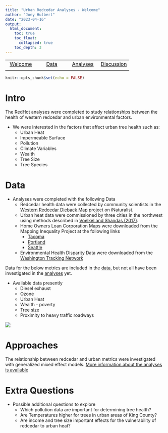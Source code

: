 ```yaml
---
title: "Urban Redcedar Analyses - Welcome"
author: "Joey Hulbert"
date: "2023-04-16"
output: 
  html_document:
    toc: true
    toc_float:
      collapsed: true
    toc_depth: 3
---
```



|            |            |            |            |
|:----------:|:----------:|:----------:|:----------:|
|[Welcome](https://jmhulbert.github.io/redhot)|[Data](https://jmhulbert.github.io/redhot/data)|[Analyses](https://jmhulbert.github.io/redhot/analyses)|[Discussion](https://jmhulbert.github.io/redhot/discussion)|
|             |           |            |            |


```r
knitr::opts_chunk$set(echo = FALSE)
```

# Intro

The RedHot analyses were completed to study relationships between the health of western redcedar and urban environmental factors.

* We were interested in the factors that affect urban tree health such as:
    + Urban Heat
    + Impermeable Surface
    + Pollution
    + Climate Variables
    + Wealth
    + Tree Size
    + Tree Species

# Data

* Analyses were completed with the following Data
  + Redcedar health data were collected by community scientists in the [Western Redcedar Dieback Map](https://www.inaturalist.org/projects/western-redcedar-dieback-map) project on iNaturalist. 
  + Urban heat data were commissioned by three cities in the northwest using methods described in [Voelkel and Shandas (2017)](https://www.mdpi.com/2225-1154/5/2/41). 
  + Home Owners Loan Corporation Maps were downloaded from the Mapping Inequality Project at the following links
    + [Tacoma](https://dsl.richmond.edu/panorama/redlining/WA-Tacoma)
    + [Portland](https://dsl.richmond.edu/panorama/redlining/OR-Portland)
    + [Seattle](https://dsl.richmond.edu/panorama/redlining/WA-Seattle)
  + Environmental Health Disparity Data were downloaded from the [Washington Tracking Network](https://geo.wa.govsets/WADOH::full-environmental-health-disparities-version-2-extract/explore)

Data for the below metrics are included in the [data]((https://jmhulbert.github.io/redhot/data)), but not all have been investigated in the [analyses](https://jmhulbert.github.io/redhot/analyses/) yet. 

* Available data presently
    + Diesel exhaust
    + Ozone
    + Urban Heat
    + Wealth - poverty
    + Tree size
    + Proximity to heavy traffic roadways
    
![](https://github.com/jmhulbert/redhot/blob/main/maps/index_files/figure-html/all-areas-map-1.png?raw=true)    

# Approaches

The relationship between redcedar and urban metrics were investigated with generalized mixed effect models. [More information about the analyses is available](https://jmhulbert.github.io/analyses/)


# Extra Questions

* Possible additional questions to explore
  + Which pollution data are important for determining tree health?
  + Are Temperatures higher for trees in urban areas of King County?
  + Are income and tree size important effects for the vulnerability of redcedar to urban heat? 




